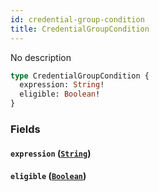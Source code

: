```yaml
---
id: credential-group-condition
title: CredentialGroupCondition
---
```



No description

```graphql
type CredentialGroupCondition {
  expression: String!
  eligible: Boolean!
}
```


### Fields

#### `expression` ([`String`](../../references/scalars/string))




#### `eligible` ([`Boolean`](../../references/scalars/boolean))






